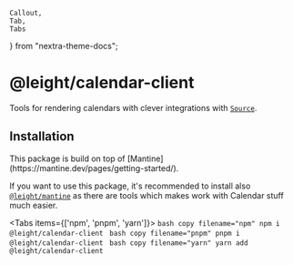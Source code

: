     Callout,
    Tab,
    Tabs
} from "nextra-theme-docs";

# @leight/calendar-client

Tools for rendering calendars with clever integrations with [`Source`](../concepts/source).

## Installation

<Callout type="info" emoji="ℹ️">
    This package is build on top of [Mantine](https://mantine.dev/pages/getting-started/).
</Callout>

If you want to use this package, it's recommended to install also [`@leight/mantine`](./mantine) as there are tools
which makes work with Calendar stuff much easier.

<Tabs items={['npm', 'pnpm', 'yarn']}>
    <Tab>
        ```bash copy filename="npm"
        npm i @leight/calendar-client
        ```
    </Tab>
    <Tab>
        ```bash copy filename="pnpm"
        pnpm i @leight/calendar-client
        ```
    </Tab>
    <Tab>
        ```bash copy filename="yarn"
        yarn add @leight/calendar-client
        ```
    </Tab>
</Tabs>
